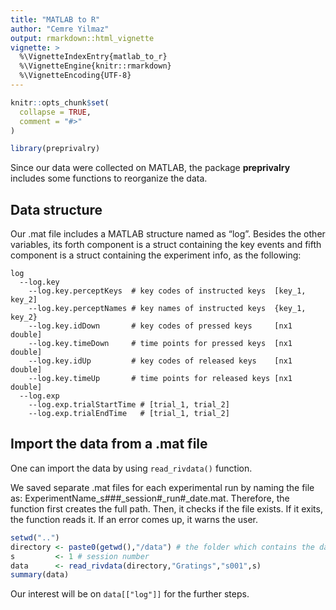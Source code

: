 ```yaml
---
title: "MATLAB to R"
author: "Cemre Yilmaz"
output: rmarkdown::html_vignette
vignette: >
  %\VignetteIndexEntry{matlab_to_r}
  %\VignetteEngine{knitr::rmarkdown}
  %\VignetteEncoding{UTF-8}
---
```


```r
knitr::opts_chunk$set(
  collapse = TRUE,
  comment = "#>"
)
```

```r
library(preprivalry)
```


Since our data were collected on MATLAB, the package **preprivalry** includes some functions to reorganize the data.

## Data structure

Our .mat file includes a MATLAB structure named as "log". Besides the other variables, its forth component is a struct containing the key events and fifth component is a struct containing the experiment info, as the following:

```
log
  --log.key
    --log.key.perceptKeys  # key codes of instructed keys  [key_1, key_2]
    --log.key.perceptNames # key names of instructed keys  {key_1, key_2}
    --log.key.idDown       # key codes of pressed keys     [nx1 double]
    --log.key.timeDown     # time points for pressed keys  [nx1 double]
    --log.key.idUp         # key codes of released keys    [nx1 double]
    --log.key.timeUp       # time points for released keys [nx1 double]
  --log.exp
    --log.exp.trialStartTime # [trial_1, trial_2]
    --log.exp.trialEndTime   # [trial_1, trial_2]
```

## Import the data from a .mat file
One can import the data by using ```read_rivdata()``` function.

We saved separate .mat files for each experimental run by naming the file as: ExperimentName_s###_session#_run#_date.mat. Therefore, the function first creates the full path. Then, it checks if the file exists. If it exits, the function reads it. If an error comes up, it warns the user.


```r
setwd("..")
directory <- paste0(getwd(),"/data") # the folder which contains the data
s         <- 1 # session number 
data      <- read_rivdata(directory,"Gratings","s001",s)
summary(data)

```

Our interest will be on ```data[["log"]]``` for the further steps.
